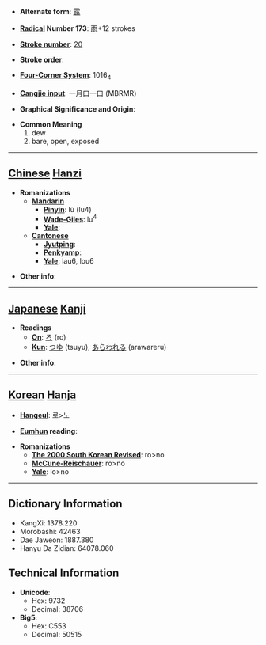 * '''Alternate form''': [[露]]

* '''[[Wiktionary:Chinese radical index| Radical]] Number 173''': [[Wiktionary:Chinese radical index 雨|雨]]+12 strokes

* '''[[Wiktionary:Chinese total strokes index|Stroke number]]''': [[Wiktionary:Chinese total strokes index 20|20]]

* '''Stroke order''': 

* '''[[Wiktionary:Chinese four corner index|Four-Corner System]]''': 1016<sub>4</sub>

* '''[[Wiktionary:Chinese Cangjie index|Cangjie input]]''': 一月口一口 (MBRMR)

* '''Graphical Significance and Origin''': 

* '''Common Meaning'''
*#dew
*# bare, open, exposed


----

== [[Chinese]] [[Hanzi]] ==

* '''Romanizations'''
** '''[[Mandarin]]'''
*** '''[[Pinyin]]''': lù (lu4)
*** '''[[Wade-Giles]]''': lu<sup>4</sup>
*** '''[[Yale]]''': 
** '''[[Cantonese]]'''
*** '''[[Jyutping]]''':
*** '''[[Penkyamp]]''': 
*** '''[[Yale]]''': lau6, lou6

* '''Other info''': 

----

== [[Japanese]] [[Kanji]] ==

* '''Readings'''
** '''[[On]]''': [[ろ]] (ro)
** '''[[Kun]]''': [[つゆ]] (tsuyu), [[あらわれる]] (arawareru)

* '''Other info''':  

----

== [[Korean]] [[Hanja]] ==

* '''[[Hangeul]]''': 로>노

* '''[[Eumhun]] reading''': 

* '''Romanizations'''
** '''[[The 2000 South Korean Revised Romanization|The 2000 South Korean Revised]]''': ro>no
** '''[[McCune-Reischauer]]''': ro>no
** '''[[Yale]]''': lo>no

----

== Dictionary Information ==

* KangXi: 1378.220
* Morobashi: 42463
* Dae Jaweon: 1887.380
* Hanyu Da Zidian: 64078.060

== Technical Information ==

* '''Unicode''':
** Hex: 9732
** Decimal: 38706
* '''Big5''':
** Hex: C553
** Decimal: 50515